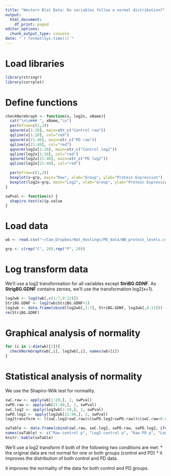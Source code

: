 ```yaml
---
title: "Western Blot Data: Do variables follow a normal distribution?"
output:
  html_document:
    df_print: paged
editor_options:
  chunk_output_type: console
date: "`r format(Sys.time())`"
---
```


# Load libraries
```r
library(stringr)
library(corrplot)
```


# Define functions
```r
checkNormGraph <- function(x, log2x, xName){
  cat("\n\n### ", xName,"\n")
  par(mfrow=c(1,2))
  qqnorm(x[1:20], main=str_c("Control raw"))
  qqline(x[1:20], col="red")
  qqnorm(x[21:40], main=str_c("PD raw"))
  qqline(x[21:40], col="red")
  qqnorm(log2x[1:20], main=str_c("Control log2"))
  qqline(log2x[1:20], col="red")
  qqnorm(log2x[21:40], main=str_c("PD log2"))
  qqline(log2x[21:40], col="red")

  par(mfrow=c(1,2))
  boxplot(x~grp, main="Raw", xlab="Group", ylab="Protein Expression")
  boxplot(log2x~grp, main="Log2", xlab="Group", ylab="Protein Expression")
}

swPval <- function(x) {
  shapiro.test(x)$p.value
}
```

# Load data

```r
wb <- read.csv("~/Cam_Dropbox/Nat_Hastings/PD_data/WB_protein_levels.csv", row.names=1)

grp <- c(rep("C", 20),rep("P", 20))
```

# Log transform data
We'll use a log2 transformation for all variables except **StriBG.GDNF**. As **StrigBG.GDNF** contains zeroes, we'll use the transformation log2(x+1).
```r
log2wb <- log2(wb[,c(1:7,9:12)])
StriBG.GDNF <- log2(wb$StriBG.GDNF+1)
log2wb <- data.frame(cbind(log2wb[,1:7], StriBG.GDNF, log2wb[,8:11]))
rm(StriBG.GDNF)
```

# Graphical analysis of normality

```r
for (i in 1:dim(wb)[2]){
  checkNormGraph(wb[,i], log2wb[,i], names(wb)[i])
}

```

# Statistical analysis of normality

We use the Shapiro-Wilk test for normality.
```r
swC.raw <- apply(wb[1:20,], 2, swPval)
swPD.raw <- apply(wb[21:40,], 2, swPval)
swC.log2 <- apply(log2wb[1:20,], 2, swPval)
swPD.log2 <- apply(log2wb[21:40,], 2, swPval)
log2transform <- ((swC.log2>swC.raw)&(swPD.log2>swPD.raw))&(swC.raw<0.05|swPD.raw<0.05)
```

```r
swTable <- data.frame(cbind(swC.raw, swC.log2, swPD.raw, swPD.log2, ifelse(log2transform,"yes","no")))
names(swTable) <- c("Raw control p", "Log2 control p", "Raw PD p", "Log2 PD p", "Log2 transform?")
knitr::kable(swTable)
```

We'll use a log2 transform if both of the following two conditions are met:
* the original data are not normal for one or both groups (control and PD)
* it improves the distribution of both control and PD data.

it improves the normality of the data for both control and PD groups. 